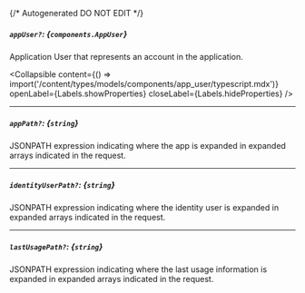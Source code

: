{/* Autogenerated DO NOT EDIT  */}

##### `appUser?`: *{`components.AppUser`}*
Application User that represents an account in the application.

<Collapsible content={() => import('/content/types/models/components/app_user/typescript.mdx')} openLabel={Labels.showProperties} closeLabel={Labels.hideProperties} />


---
##### `appPath?`: *{`string`}*
JSONPATH expression indicating where the app is expanded in expanded arrays indicated in the request.

---
##### `identityUserPath?`: *{`string`}*
JSONPATH expression indicating where the identity user is expanded in expanded arrays indicated in the request.

---
##### `lastUsagePath?`: *{`string`}*
JSONPATH expression indicating where the last usage information is expanded in expanded arrays indicated in the request.


